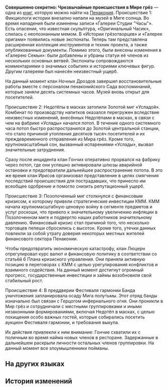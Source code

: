 {{Книга Инфобокс
|id           = 338
|Название     = Совершенно секретно: Чрезвычайные происшествия в Мире грёз
|Изображение  = Item Penacony Readable 3.png
|Мир          = Пенакония
|Томов        = 1
|Автор        = <!--нужно добавить-->
|Описание     = Собранные наблюдения членов Семьи о недавних инцидентах на Пенаконии. После каждого происшествия были приняты адекватные меры.
|Том1         = {{tx}}
|Источник1    = {{tx|Отсутствует источник}}
|Персонажи    = 
|Фракции      = 
}}
'''Совершенно секретно: Чрезвычайные происшествия в Мире грёз''' — одна из [[Книги|книг]], которую можно найти на [[Пенакония]].
<!--
==Получение==
<gallery>
Книга НАЗВАНИЕ.png|НАЗВАНИЕ
Локация НАЗВАНИЕ.png|Расположение на карте. Ближайший пространственный якорь «[[НАЗВАНИЕ]]»
</gallery>
-->
Происшествие 1: Фикциологи истории внезапно напали на музей в Миге солнца. Во время нападения были изменены записи «Галереи Студии "Часы"». Есть опасения, что известная скульптура, «Оригинальный Часик», слилась с неопознанным мемом. В «Истории грёзотворцев» и «Галерее оригами» появились новые экспонаты. Теперь там представлена расширенная коллекция инструментов и техник проекта, а также опубликованные документы. Помимо этого, были внесены изменения в «Галерею Семьи»: были добавлены и убраны статуи её членов из нескольких основных ветвей. Экспонаты сопровождаются комментариями о значимых событиях и историями ключевых фигур. Другим галереям был нанесён неизвестный ущерб.

На данный момент клан Ночных Дроздов завершил восстановительные работы вместе с персоналом пенаконийского Сада воспоминаний, которые заняли десять системных часов. Музей вновь открыт для посетителей.


Происшествие 2: Недотёпы в масках затопили Золотой миг «Усладой». Комбинат по производству напитков оказался перегружен вследствие неизвестных изменений, внесённых Недотёпами в масках, в связи с чем на фабрике «Услады» начался потоп. В течение одного системного часа потоп быстро распространился до Золотой центральной станции, что стало причиной утопления десятков тысяч посетителей и их преждевременного отправления из Мира грёз. Кроме того, крупномасштабный сон, вызванный испарениями «Услады», вызвал значительные затруднения.

Сразу после инцидента клан Гончих оперативно прорвался на фабрику через потоп, где они успешно активировали шлюзы аварийной остановки и предотвратили дальнейшее распространение потопа. В это же время клан Ирисов организовал представление в целях смягчения последствий происшествия для пострадавших, что принесло им всеобщее одобрение и помогло снизить репутационный ущерб.


Происшествие 3: Позолоченный миг столкнулся с финансовым кризисом, к которому привели стратегические инвестиции КММ. КММ начала крупномасштабную ценовую войну в сегменте предметов и услуг роскоши, что привело к значительному увеличению инфляции в Позолоченном миге и подвергло наших работников значительному давлению. Финансовый кризис стал причиной того, что несколько торговцев пепеши сбросились с высоток. Кроме того, утечки данных повлекли за собой утрату доверия некоторых местных жителей финансового сектора Пенаконии.

Чтобы предотвратить экономическую катастрофу, клан Люцерн отрегулировал курс валют и финансовую политику в соответствии со статьёй 6 Плана кризисного управления. Они приняли активную позицию в переговорах с КММ с целью урегулирования конфликтов и взаимного содействия. На данный момент достигнут огромный прогресс, государственные инвестиции и займы возобновили свой стабильный рост.


Происшествие 4: В преддверии Фестиваля гармонии Банда уничтожения запланировала осаду Мига полутьмы. Этот отряд банды изначально был связан с Герцогом инфернального огня. Они проникли в Мир грёз и сотрудничали с местными группировками и иными незаконными формированиями, включая Недотёп в масках, с целью похищения особо важных гостей, которые собирались посетить аукцион Фестиваля гармонии, и требования выкупа.

Их действия привлекли к ним внимание: Гончие схватили их с поличным во время найма новых членов в ресторане. Задержанные в дальнейшем раскрыли личности остальных членов группировки. На данный момент все злоумышленники пойманы.

==На других языках==
{{На других языках
|en   = Classified: Major Incidents in Dreamscape
|zhs  = 机密：梦境大型异常记录
|zht  = 機密：夢境大型異常紀錄
|ja   = 機密事項：夢境の大規模異常記録
|ko   = 기밀: 꿈세계 대형 사건 기록
|es   = Clasificado: Incidentes mayores en el paisaje onírico
|fr   = Confidentiel&nbsp;: Rapport sur les incidents du Pays des rêves
|ru   = Совершенно секретно: Чрезвычайные происшествия в Мире грёз
|th   = ความลับ: บันทึกเหตุการณ์ผิดปกติครั้งใหญ่ในแดนฝัน
|vi   = Cơ Mật: Ghi Chép Về Bất Thường Trong Cõi Mộng
|de   = Klassifiziert: Größere Vorfälle in der Traumlandschaft
|id   = Rahasia: Catatan Insiden Besar Dunia Mimpi
|pt   = Confidencial: Principais Incidentes no Mundonírico
}}

==История изменений==
{{История изменений|2.7}}